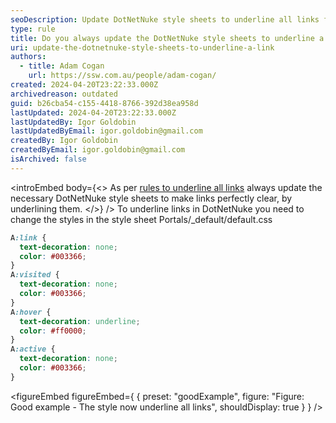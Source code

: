 ```yaml
---
seoDescription: Update DotNetNuke style sheets to underline all links for clear navigation and improved user experience.
type: rule
title: Do you always update the DotNetNuke style sheets to underline a link?
uri: update-the-dotnetnuke-style-sheets-to-underline-a-link
authors:
  - title: Adam Cogan
    url: https://ssw.com.au/people/adam-cogan/
created: 2024-04-20T23:22:33.000Z
archivedreason: outdated
guid: b26cba54-c155-4418-8766-392d38ea958d
lastUpdated: 2024-04-20T23:22:33.000Z
lastUpdatedBy: Igor Goldobin
lastUpdatedByEmail: igor.goldobin@gmail.com
createdBy: Igor Goldobin
createdByEmail: igor.goldobin@gmail.com
isArchived: false
---
```


<introEmbed
  body={<>
As per [rules to underline all links](/underlined-links/) always update the necessary DotNetNuke style sheets to make links perfectly clear, by underlining them.
  </>}
/>
To underline links in DotNetNuke you need to change the styles in the style sheet Portals/\_default/default.css

```css
A:link {
  text-decoration: none;
  color: #003366;
}
A:visited {
  text-decoration: none;
  color: #003366;
}
A:hover {
  text-decoration: underline;
  color: #ff0000;
}
A:active {
  text-decoration: none;
  color: #003366;
}
```
<figureEmbed figureEmbed={ {
  preset: "goodExample",
  figure: "Figure: Good example - The style now underline all links",
  shouldDisplay: true
} } />
